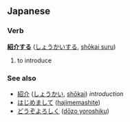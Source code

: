 == Japanese ==
=== Verb ===
'''[[紹介]]する''' ([[しょうかいする]], [[shōkai suru]])

# to introduce


=== See also ===
* [[紹介]] ([[しょうかい]], [[shōkai]]) ''introduction''
* [[はじめまして]] ([[hajimemashite]])
* [[どうぞよろしく]] ([[dōzo yoroshiku]])